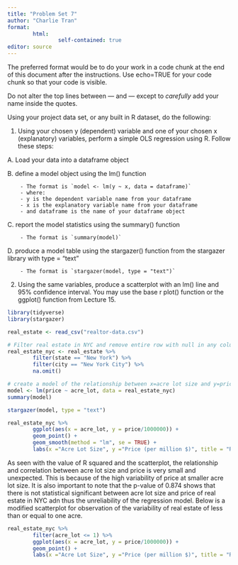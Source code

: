 ```yaml
---
title: "Problem Set 7"
author: "Charlie Tran"
format: 
        html:
                self-contained: true
editor: source
---
```


The preferred format would be to do your work in a code chunk at the end of this document after the instructions. Use echo=TRUE for your code chunk so that your code is visible. 

Do not alter the top lines between --- and --- except to *carefully* add your name inside the quotes.

Using your project data set, or any built in R dataset, do the following:

1. Using your chosen y (dependent) variable and one of your chosen x (explanatory) variables, perform a simple OLS regression using R. Follow these steps:

A. Load your data into a dataframe object

B. define a model object using the lm() function

        - The format is `model <- lm(y ~ x, data = dataframe)`
        - where:
        - y is the dependent variable name from your dataframe
        - x is the explanatory variable name from your dataframe
        - and dataframe is the name of your dataframe object

C. report the model statistics using the summary() function

        - The format is `summary(model)`

D. produce a model table using the stargazer() function from the stargazer library with type = "text" 

        - The format is `stargazer(model, type = "text")`
  
2. Using the same variables, produce a scatterplot with an lm() line and 95% confidence interval. You may use the base r plot() function or the ggplot() function from Lecture 15.

```r
library(tidyverse)
library(stargazer)

real_estate <- read_csv("realtor-data.csv")

# Filter real estate in NYC and remove entire row with null in any column for a one-to-one relationship between x and y
real_estate_nyc <- real_estate %>% 
        filter(state == "New York") %>% 
        filter(city == "New York City") %>% 
        na.omit()

# create a model of the relationship between x=acre lot size and y=price of NYC
model <- lm(price ~ acre_lot, data = real_estate_nyc)
summary(model)

stargazer(model, type = "text")

real_estate_nyc %>% 
        ggplot(aes(x = acre_lot, y = price/1000000)) +
        geom_point() +
        geom_smooth(method = "lm", se = TRUE) +
        labs(x ="Acre Lot Size", y ="Price (per million $)", title = "Real Estate in NYC" )

```



As seen with the value of R squared and the scatterplot, the relationship and correlation between acre lot size and price is very small and unexpected. This is because of the high variability of price at smaller acre lot size. It is also important to note that the p-value of 0.874 shows that there is not statistical significant between acre lot size and price of real estate in NYC adn thus the unreliability of the regression model. Below is a modified scatterplot for observation of the variability of real estate of less than or equal to one acre.

```r
real_estate_nyc %>% 
        filter(acre_lot <= 1) %>% 
        ggplot(aes(x = acre_lot, y = price/1000000)) +
        geom_point() +
        labs(x ="Acre Lot Size", y ="Price (per million $)", title = "Real Estate in NYC" )

```
